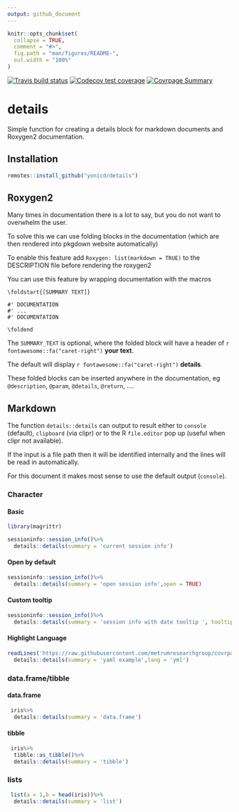 ```yaml
---
output: github_document
---
```


<!-- README.md is generated from README.Rmd. Please edit that file -->

```r
knitr::opts_chunk$set(
  collapse = TRUE,
  comment = "#>",
  fig.path = "man/figures/README-",
  out.width = "100%"
)
```

<!-- badges: start -->
[![Travis build status](https://travis-ci.org/yonicd/details.svg?branch=master)](https://travis-ci.org/yonicd/details)
[![Codecov test coverage](https://codecov.io/gh/yonicd/details/branch/master/graph/badge.svg)](https://codecov.io/gh/yonicd/details?branch=master)
[![Covrpage Summary](https://img.shields.io/badge/covrpage-Last_Build_2019_09_06-brightgreen.svg)](http://tinyurl.com/yyodcwc7)
<!-- badges: end -->


# details

Simple function for creating a details block for markdown documents and Roxygen2 documentation.

## Installation

``` r
remotes::install_github("yonicd/details")
```

## Roxygen2

Many times in documentation there is a lot to say, but you do not want to overwhelm the user. 

To solve this we can use folding blocks in the documentation (which are then rendered into pkgdown website automatically)

To enable this feature add `Roxygen: list(markdown = TRUE)` to the DESCRIPTION file before rendering the roxygen2

You can use this feature by wrapping documentation with the macros
 
```
\foldstart{[SUMMARY TEXT]}

#' DOCUMENTATION
#' ...
#' DOCUMENTATION

\foldend
```

The `SUMMARY_TEXT` is optional, where the folded block will have a header of `r fontawesome::fa("caret-right")` __your text__.

The default will display `r fontawesome::fa("caret-right")` __details__. 

These folded blocks can be inserted anywhere in the documentation, eg `@description`, `@param`, `@details`, `@return`, ....

## Markdown

The function `details::details` can output to result either to `console` (default), `clipboard` (via clipr) or to the R `file.editor` pop up (useful when clipr not available).

If the input is a file path then it will be identified internally and the lines will be read in automatically.

For this document it makes most sense to use the default output (`console`).

### Character

#### Basic

```r
library(magrittr)

sessioninfo::session_info()%>%
  details::details(summary = 'current session info')
```

#### Open by default

```r
sessioninfo::session_info()%>%
  details::details(summary = 'open session info',open = TRUE)
```

#### Custom tooltip

```r
sessioninfo::session_info()%>%
  details::details(summary = 'session info with date tooltip ', tooltip = Sys.Date())
```

#### Highlight Language

```r

readLines('https://raw.githubusercontent.com/metrumresearchgroup/covrpage/master/_pkgdown.yml')%>%
  details::details(summary = 'yaml example',lang = 'yml')
```

### data.frame/tibble

#### data.frame

```r
 iris%>%
  details::details(summary = 'data.frame')
```

#### tibble

```r
 iris%>%
  tibble::as_tibble()%>%
  details::details(summary = 'tibble')
```

### lists

```r
 list(a = 1,b = head(iris))%>%
  details::details(summary = 'list')
```
